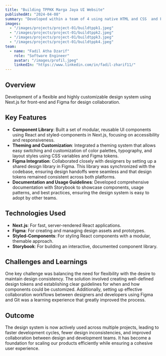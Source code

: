 ```yaml
---
title: "Building TPPKK Marga Jaya UI Website"
publishedAt: "2024-04-08"
summary: "Developed within a team of 4 using native HTML and CSS  and Figma for design."
images:
  - "/images/projects/project-01/buildtppk1.jpeg"
  - "/images/projects/project-01/buildtppk2.jpeg"
  - "/images/projects/project-01/buildtppk3.jpeg"
  - "/images/projects/project-01/buildtppk4.jpeg"
team:
  - name: "Fadil Atha Dzarif"
    role: "Software Engineer"
    avatar: "/images/profil.jpeg"
    linkedIn: "https://www.linkedin.com/in/fadil-zharif11/"
---
```


## Overview

Development of a flexible and highly customizable design system using Next.js for front-end and Figma for design collaboration.

## Key Features

- **Component Library**: Built a set of modular, reusable UI components using React and styled-components in Next.js, focusing on accessibility and responsiveness.
- **Theming and Customization**: Integrated a theming system that allows easy switching and customization of color palettes, typography, and layout styles using CSS variables and Figma tokens.
- **Figma Integration**: Collaborated closely with designers by setting up a shared design library in Figma. This library was synchronized with the codebase, ensuring design handoffs were seamless and that design tokens remained consistent across both platforms.
- **Documentation and Usage Guidelines**: Developed comprehensive documentation with Storybook to showcase components, usage patterns, and best practices, ensuring the design system is easy to adopt by other teams.

## Technologies Used

- **Next.js**: For fast, server-rendered React applications.
- **Figma**: For creating and managing design assets and prototypes.
- **Styled-Components**: For styling React components with a modular, themable approach.
- **Storybook**: For building an interactive, documented component library.

## Challenges and Learnings

One key challenge was balancing the need for flexibility with the desire to maintain design consistency. The solution involved creating well-defined design tokens and establishing clear guidelines for when and how components could be customized. Additionally, setting up effective collaboration workflows between designers and developers using Figma and Git was a learning experience that greatly improved the process.

## Outcome

The design system is now actively used across multiple projects, leading to faster development cycles, fewer design inconsistencies, and improved collaboration between design and development teams. It has become a foundation for scaling our products efficiently while ensuring a cohesive user experience.